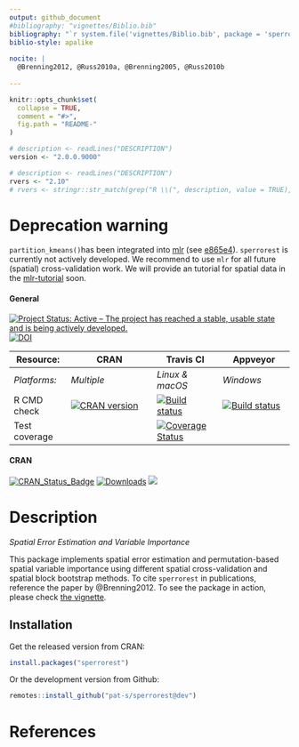 ```yaml
---
output: github_document
#bibliography: "vignettes/Biblio.bib"
bibliography: "`r system.file('vignettes/Biblio.bib', package = 'sperrorest', lib.loc = '/home/pjs/github')`" # for pkgdown use
biblio-style: apalike
    
nocite: | 
  @Brenning2012, @Russ2010a, @Brenning2005, @Russ2010b
  
---
```

```r
knitr::opts_chunk$set(
  collapse = TRUE,
  comment = "#>",
  fig.path = "README-"
)
```

<!-- README.md is generated from README.Rmd. Please edit that file -->

```r
# description <- readLines("DESCRIPTION")
version <- "2.0.0.9000"
```

```r
# description <- readLines("DESCRIPTION")
rvers <- "2.10"
# rvers <- stringr::str_match(grep("R \\(", description, value = TRUE), "[0-9]{1,4}\\.[0-9]{1,4}\\.[0-9]{1,4}")[1,1]
```

# Deprecation warning

`partition_kmeans()`has been integrated into [mlr](https://github.com/mlr-org/mlr) (see  [e865e4](https://github.com/mlr-org/mlr/commit/e865e491dc2062b14ebeb9d5314cec2532c1bc2a)). 
`sperrorest` is currently not actively developed.
We recommend to use `mlr` for all future (spatial) cross-validation work. 
We will provide an tutorial for spatial data in the [mlr-tutorial](http://mlr-org.github.io/mlr-tutorial/devel/html/) soon. 

#### General
[![Project Status: Active – The project has reached a stable, usable state and is being actively developed.](http://www.repostatus.org/badges/latest/inactive.svg)](http://www.repostatus.org/#inactive)
[![DOI](https://zenodo.org/badge/69967610.svg)](https://zenodo.org/badge/latestdoi/69967610)


| Resource:     | CRAN                | Travis CI       | Appveyor         |
| ------------- | ------------------- | --------------- | ---------------- |
| _Platforms:_  | _Multiple_          | _Linux & macOS_ | _Windows_        |
| R CMD check   | <a href="https://cran.r-project.org/web/checks/check_results_sperrorest.html"><img border="0" src="http://www.r-pkg.org/badges/version/sperrorest" alt="CRAN version"></a> | <a href="https://travis-ci.org/pat-s/sperrorest"><img src="https://travis-ci.org/pat-s/sperrorest.svg?branch=dev" alt="Build status"></a>   | <a href="https://ci.appveyor.com/project/pat-s/sperrorest"><img src="https://ci.appveyor.com/api/projects/status/n4679ihnaixx86xv/branch/dev?svg=true" alt="Build status"></a> |
| Test coverage |                     | <a href="https://codecov.io/gh/pat-s/sperrorest"><img src="https://codecov.io/gh/pat-s/sperrorest/branch/dev/graph/badge.svg" alt="Coverage Status"/></a>     |                  |


#### CRAN
[![CRAN_Status_Badge](http://www.r-pkg.org/badges/version/sperrorest)](https://cran.r-project.org/package=sperrorest)
[![Downloads](https://cranlogs.r-pkg.org/badges/sperrorest?color=brightgreen)](https://www.r-pkg.org/pkg/sperrorest)
![](https://cranlogs.r-pkg.org/badges/grand-total/sperrorest)

# Description

*Spatial Error Estimation and Variable Importance*

This package implements spatial error estimation and permutation-based
spatial variable importance using different spatial cross-validation
and spatial block bootstrap methods. 
To cite `sperrorest` in publications,
reference the paper by @Brenning2012. 
To see the package in action, please check [the vignette](https://pat-s.github.io/sperrorest/articles/sperrorest-vignette.html).

## Installation

Get the released version from CRAN:
```r
install.packages("sperrorest")
```

Or the development version from Github:

```r
remotes::install_github("pat-s/sperrorest@dev")
```

# References




